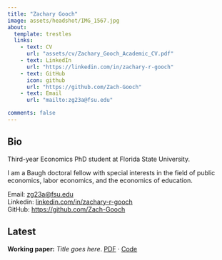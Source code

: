 ```yaml
---
title: "Zachary Gooch"
image: assets/headshot/IMG_1567.jpg
about:
  template: trestles
  links: 
    - text: CV
      url: "assets/cv/Zachary_Gooch_Academic_CV.pdf"
    - text: LinkedIn
      url: "https://linkedin.com/in/zachary-r-gooch"
    - text: GitHub
      icon: github
      url: "https://github.com/Zach-Gooch"
    - text: Email
      url: "mailto:zg23a@fsu.edu"

comments: false
---
```


::: column-page
# Bio

Third-year Economics PhD student at Florida State University. 

I am a Baugh doctoral fellow with special interests in the field of public economics, labor economics, and the economics of education.




Email: [zg23a\@fsu.edu](mailto:zg23a@fsu.edu){.email}\
Linkedin: [linkedin.com/in/zachary-r-gooch](https://www.linkedin.com/in/zachary-r-gooch)\
GitHub: <https://github.com/Zach-Gooch>

## Latest

**Working paper:** *Title goes here*. [PDF](assets/papers/working-paper.pdf){target="_blank"} · [Code](https://github.com/yourrepo){target="_blank"}
:::

